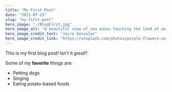 ```yaml
---
title: "My First Post"
date: "2021-07-23"
slug: "my-first-post"
hero_image: "./BlogFirst.jpg"
hero_image_alt: "A beautiful view of sea waves touching the land of an island."
hero_image_credit_text: "Jairo Gonzalez"
hero_image_credit_link: "https://unsplash.com/photos/purple-flowers-on-seashore-near-brown-mountain-during-daytime-vGP-QLJu9LM"
---
```


This is my first blog post! Isn't it *great*?

Some of my **favorite** things are:

* Petting dogs
* Singing
* Eating potato-based foods